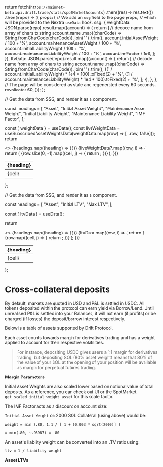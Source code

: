   return fetch(`https://mainnet-beta.api.drift.trade/stats/spotMarketAccounts`)
    .then((res) => res.text())
    .then((repo) => ({
      props: {
        // We add an `ssg` field to the page props,
        // which will be provided to the Nextra `useData` hook.
        ssg: {
          weightData: JSON.parse(repo).result.map((account) => {
            return [
              // decode name from array of chars to string
              account.name
                .map((charCode) => String.fromCharCode(charCode))
                .join("")
                .trim(),
              account.initialAssetWeight / 100 + '%',
              account.maintenanceAssetWeight / 100  + '%',
              account.initialLiabilityWeight / 100  + '%',
              account.maintenanceLiabilityWeight / 100  + '%',
              account.imfFactor / 1e6,
            ];
          }),
          ltvData: JSON.parse(repo).result.map((account) => {
            return [
              // decode name from array of chars to string
              account.name
                .map((charCode) => String.fromCharCode(charCode))
                .join("")
                .trim(),
              ((1 / account.initialLiabilityWeight) * 1e4 * 100).toFixed(2) + '%',
              ((1 / account.maintenanceLiabilityWeight) * 1e4 * 100).toFixed(2) + '%',
            ];
          }),
        },
      },
      // The page will be considered as stale and regenerated every 60 seconds.
      revalidate: 60,
    }));
};

  // Get the data from SSG, and render it as a component.
  
  const headings = [
        "Asset",
        "Initial Asset Weight",
        "Maintenance Asset Weight",
        "Initial Liability Weight",
        "Maintenance Liability Weight",
        "IMF Factor",
      ];

const { weightData } = useData();
const liveWeightData = useSubscribedAssetWeightsData(weightData.map((row) => [...row, false]));
return <table>

  <thead>
    <tr>
      <>
        {headings.map((heading) => (
          <th key={heading}>{heading}</th>
        ))}
      </>
    </tr>
  </thead>
  <tbody>
    {liveWeightData?.map((row, i) => {
      return (
        <tr key={i} className={row[6] ? modStyles.flashUpdate : ""}>
          {row.slice(0, -1).map((cell, j) => {
            return <td key={j}>{cell}</td>;
          })}
        </tr>
      );
    })}
  </tbody>
</table>

};

  // Get the data from SSG, and render it as a component.
  
  const headings = [
        "Asset",
        "Initial LTV",
        "Max LTV",
      ];

const { ltvData } = useData();

return <table>

  <thead>
    <tr>
      <>
        {headings.map((heading) => (
          <th key={heading}>{heading}</th>
        ))}
      </>
    </tr>
  </thead>
  <tbody>
    {ltvData.map((row, i) => {
      return (
        <tr key={i}>
          {row.map((cell, j) => {
            return <td key={j}>{cell}</td>;
          })}
        </tr>
      );
    })}
  </tbody>
</table>

};

# Cross-collateral deposits

By default, markets are quoted in USD and P&L is settled in USDC. All tokens deposited within the protocol can earn yield via Borrow/Lend. Until unrealised P&L is settled into your Balances, it will not earn (if profits) or be charged (if losses) the deposit/borrow interest respectively.

Below is a table of assets supported by Drift Protocol.

Each asset counts towards margin for derivatives trading and has a weight applied to account for their respective volatilities.

> For instance, depositing USDC gives users a 1:1 margin for derivatives trading, but depositing SOL (80% asset weight) means that 80% of the value of your SOL at the opening of your position will be available as margin for perpetual futures trading.

**Margin Parameters**

<AssetWeightsTable />

Initial Asset Weights are also scaled lower based on notional value of total deposits. As a reference, you can check out UI or the SpotMarket `get_scaled_initial_weight_asset` for this scale factor.

The IMF Factor acts as a discount on account size:

`Initial Asset Weight` on 2000 SOL Collateral (using above) would be:

`weight = min (.80, 1.1 / [ 1 + (0.003 * sqrt(2000)] )`

`= min(.80, ~.96987) = .80`

An asset's liability weight can be converted into an LTV ratio using:

`ltv = 1 / liability weight`

**Asset LTVs**

<LTVTable />
